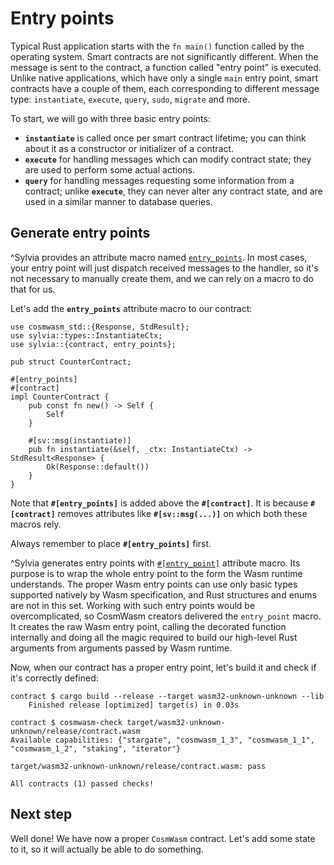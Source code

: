 # Entry points

Typical Rust application starts with the `fn main()` function called by the operating system. Smart
contracts are not significantly different. When the message is sent to the contract, a function
called "entry point" is executed. Unlike native applications, which have only a single `main` entry
point, smart contracts have a couple of them, each corresponding to different message type:
`instantiate`, `execute`, `query`, `sudo`, `migrate` and more.

To start, we will go with three basic entry points:

- **`instantiate`** is called once per smart contract lifetime; you can think about it as a
  constructor or initializer of a contract.
- **`execute`** for handling messages which can modify contract state; they are used to perform some
  actual actions.
- **`query`** for handling messages requesting some information from a contract; unlike
  **`execute`**, they can never alter any contract state, and are used in a similar manner to
  database queries.

## Generate entry points

^Sylvia provides an attribute macro named
[`entry_points`](https://docs.rs/sylvia/latest/sylvia/attr.entry_points.html). In most cases, your
entry point will just dispatch received messages to the handler, so it's not necessary to manually
create them, and we can rely on a macro to do that for us.

Let's add the **`entry_points`** attribute macro to our contract:

```rust,noplayground
use cosmwasm_std::{Response, StdResult};
use sylvia::types::InstantiateCtx;
use sylvia::{contract, entry_points};

pub struct CounterContract;

#[entry_points]
#[contract]
impl CounterContract {
    pub const fn new() -> Self {
        Self
    }

    #[sv::msg(instantiate)]
    pub fn instantiate(&self, _ctx: InstantiateCtx) -> StdResult<Response> {
        Ok(Response::default())
    }
}
```

Note that **`#[entry_points]`** is added above the **`#[contract]`**. It is because
**`#[contract]`** removes attributes like **`#[sv::msg(...)]`** on which both these macros rely.

Always remember to place **`#[entry_points]`** first.

^Sylvia generates entry points with
[`#[entry_point]`](https://docs.rs/cosmwasm-std/1.3.1/cosmwasm_std/attr.entry_point.html) attribute
macro. Its purpose is to wrap the whole entry point to the form the Wasm runtime understands. The
proper Wasm entry points can use only basic types supported natively by Wasm specification, and Rust
structures and enums are not in this set. Working with such entry points would be overcomplicated,
so CosmWasm creators delivered the `entry_point` macro. It creates the raw Wasm entry point, calling
the decorated function internally and doing all the magic required to build our high-level Rust
arguments from arguments passed by Wasm runtime.

Now, when our contract has a proper entry point, let's build it and check if it's correctly defined:

```shell
contract $ cargo build --release --target wasm32-unknown-unknown --lib
    Finished release [optimized] target(s) in 0.03s

contract $ cosmwasm-check target/wasm32-unknown-unknown/release/contract.wasm
Available capabilities: {"stargate", "cosmwasm_1_3", "cosmwasm_1_1", "cosmwasm_1_2", "staking", "iterator"}

target/wasm32-unknown-unknown/release/contract.wasm: pass

All contracts (1) passed checks!
```

## Next step

Well done! We have now a proper `CosmWasm` contract. Let's add some state to it, so it will actually
be able to do something.
